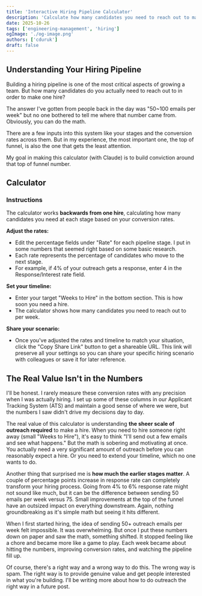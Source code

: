 ```yaml
---
title: 'Interactive Hiring Pipeline Calculator'
description: 'Calculate how many candidates you need to reach out to make one hire based on your conversion rates.'
date: 2025-10-26
tags: ['engineering-management', 'hiring']
ogImage: './og-image.png'
authors: ['cduruk']
draft: false
---
```



## Understanding Your Hiring Pipeline

Building a hiring pipeline is one of the most critical aspects of growing a team. But how many candidates do you actually need to reach out to in order to make one hire? 

The answer I've gotten from people back in the day was "50~100 emails per week" but no one bothered to tell me where that number came from. Obviously, you can do the math. 

There are a few inputs into this system like your stages and the conversion rates across them. But in my experience, the most important one, the top of funnel, is also the one that gets the least attention. 

My goal in making this calculator (with Claude) is to build conviction around that top of funnel number.

## Calculator
<div class="not-prose w-full mt-4">
  <PipelineCalculator client:load />
</div>

### Instructions

The calculator works **backwards from one hire**, calculating how many candidates you need at each stage based on your conversion rates.

**Adjust the rates:**
- Edit the percentage fields under "Rate" for each pipeline stage. I put in some numbers that seemed right based on some basic research.
- Each rate represents the percentage of candidates who move to the next stage.
- For example, if 4% of your outreach gets a response, enter 4 in the Response/Interest rate field.

**Set your timeline:**
- Enter your target "Weeks to Hire" in the bottom section. This is how soon you need a hire.
- The calculator shows how many candidates you need to reach out to per week.

**Share your scenario:**
- Once you've adjusted the rates and timeline to match your situation, click the "Copy Share Link" button to get a shareable URL. This link will preserve all your settings so you can share your specific hiring scenario with colleagues or save it for later reference.

## The Real Value Isn't in the Numbers

I'll be honest. I rarely measure these conversion rates with any precision when I was actually hiring. I set up some of these columns in our Applicant Tracking System (ATS) and maintain a good sense of where we were, but the numbers I saw didn't drive my decisions day to day.

The real value of this calculator is understanding **the sheer scale of outreach required** to make a hire. When you need to hire someone right away (small "Weeks to Hire"), it's easy to think "I'll send out a few emails and see what happens." But the math is sobering and motivating at once. You actually need a very significant amount of outreach before you can reasonably expect a hire. Or you need to extend your timeline, which no one wants to do.

Another thing that surprised me is **how much the earlier stages matter**. A couple of percentage points increase in response rate can completely transform your hiring process. Going from 4% to 6% response rate might not sound like much, but it can be the difference between sending 50 emails per week versus 75. Small improvements at the top of the funnel have an outsized impact on everything downstream. Again, nothing groundbreaking as it's simple math but seeing it hits different.

When I first started hiring, the idea of sending 50+ outreach emails per week felt impossible. It was overwhelming. But once I put these numbers down on paper and saw the math, something shifted. It stopped feeling like a chore and became more like a game to play. Each week became about hitting the numbers, improving conversion rates, and watching the pipeline fill up.

Of course, there's a right way and a wrong way to do this. The wrong way is spam. The right way is to provide genuine value and get people interested in what you're building. I'll be writing more about how to do outreach the right way in a future post.

